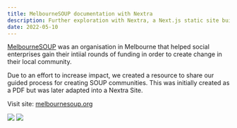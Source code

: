```yaml
---
title: MelbourneSOUP documentation with Nextra
description: Further exploration with Nextra, a Next.js static site builder.
date: 2022-05-10
---
```


[MelbourneSOUP](https://www.linkedin.com/company/melbournesoup/) was an organisation in Melbourne that helped social enterprises gain their intiial rounds of funding in order to create change in their local community.

Due to an effort to increase impact, we created a resource to share our guided process for creating SOUP communities. This was initially created as a PDF but was later adapted into a Nextra Site.

Visit site: [melbournesoup.org](https://melbournesoup.org)


<Img className="max-w-5xl mt-5 p-0 lg:p-0 border-none dark:hidden" src="/writing/melbournesoup/melbournelight.png" />
<Img className="max-w-5xl mt-5 p-0 lg:p-0 border-none hidden dark:flex" src="/writing/melbournesoup/melbournedark.png" />